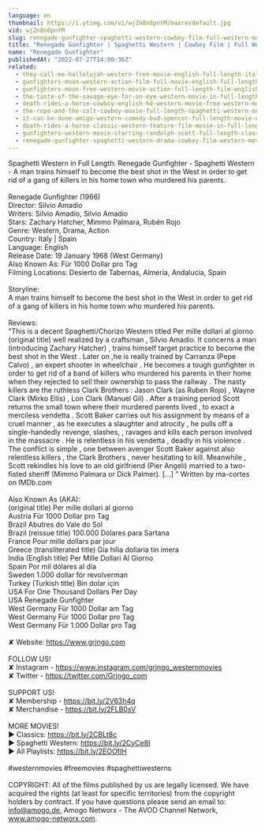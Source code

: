 ```yaml
---
language: en
thumbnail: https://i.ytimg.com/vi/wjZn8n0pnYM/maxresdefault.jpg
vid: wjZn8n0pnYM
slug: renegade-gunfighter-spaghetti-western-cowboy-film-full-western-movie
title: "Renegade Gunfighter | Spaghetti Western | Cowboy Film | Full Western Movie"
name: "Renegade Gunfighter"
publishedAt: "2022-07-27T14:00:36Z"
related:
  - they-call-me-hallelujah-western-free-movie-english-full-length-italian-western-feature-film
  - gunfighters-moon-western-action-film-full-movie-english-full-length-film-hd-1080p
  - gunfighters-moon-free-western-movie-action-full-length-film-english
  - the-taste-of-the-savage-eye-for-an-eye-western-movie-in-full-length-english-free-feature-film
  - death-rides-a-horse-cowboy-english-hd-western-movie-free-western-movies
  - the-rope-and-the-colt-cowboy-movie-full-length-spaghetti-western-english-free-full-westerns
  - it-can-be-done-amigo-western-comedy-bud-spencer-full-length-movie-english-free-full-movies
  - death-rides-a-horse-classic-western-feature-film-movie-in-full-length-full-movies-for-free
  - gunfighters-western-movie-starring-randolph-scott-full-length-classic-feature-film-english
  - renegade-gunfighter-spaghetti-western-drama-cowboy-film-western-movie
---
```


Spaghetti Western in Full Length: Renegade Gunfighter - Spaghetti Western - A man trains himself to become the best shot in the West in order to get rid of a gang of killers in his home town who murdered his parents.<br />
<br />
Renegade Gunfighter (1966)<br />
Director: Silvio Amadio<br />
Writers: Silvio Amadio, Silvio Amadio<br />
Stars: Zachary Hatcher, Mimmo Palmara, Rubén Rojo<br />
Genre: Western, Drama, Action <br />
Country: Italy | Spain<br />
Language: English<br />
Release Date: 19 January 1968 (West Germany)<br />
Also Known As: Für 1000 Dollar pro Tag<br />
Filming Locations: Desierto de Tabernas, Almería, Andalucía, Spain<br />
<br />
Storyline:<br />
A man trains himself to become the best shot in the West in order to get rid of a gang of killers in his home town who murdered his parents.<br />
<br />
Reviews:<br />
"This is a decent Spaghetti/Chorizo Western titled Per mille dollari al giorno (original title) well realized by a craftsman , Silvio Amadio. It concerns a man (introducing Zachary Hatcher) , trains himself target practice to become the best shot in the West . Later on ,he is really trained by Carranza (Pepe Calvo) , an expert shooter in wheelchair . He becomes a tough gunfighter in order to get rid of a band of killers who murdered his parents in their home when they rejected to sell their ownership to pass the railway . The nasty killers are the ruthless Clark Brothers : Jason Clark (as Ruben Rojo) , Wayne Clark (Mirko Ellis) , Lon Clark (Manuel Gil) . After a training period Scott returns the small town where their murdered parents lived , to exact a merciless vendetta . Scott Baker carries out his assignment by means of a cruel manner , as he executes a slaughter and atrocity , he pulls off a single-handedly revenge, slashes, , ravages and kills each person involved in the massacre . He is relentless in his vendetta , deadly in his violence . The conflict is simple , one between avenger Scott Baker against also relentless killers , the Clark Brothers , never hesitating to kill. Meanwhile , Scott rekindles his love to an old girlfriend (Pier Angeli) married to a two-fisted sheriff (Mimmo Palmara or Dick Palmer). [...] " Written by ma-cortes on IMDb.com <br />
<br />
Also Known As (AKA):<br />
(original title) Per mille dollari al giorno<br />
Austria Für 1000 Dollar pro Tag<br />
Brazil Abutres do Vale do Sol<br />
Brazil (reissue title) 100.000 Dólares para Sartana<br />
France Pour mille dollars par jour<br />
Greece (transliterated title) Gia hilia dollaria tin imera<br />
India (English title) Per Mille Dollari Al Giorno<br />
Spain Por mil dólares al día<br />
Sweden 1.000 dollar för revolverman<br />
Turkey (Turkish title) Bin dolar için<br />
USA For One Thousand Dollars Per Day<br />
USA Renegade Gunfighter<br />
West Germany Für 1000 Dollar am Tag<br />
West Germany Für 1000 Dollar pro Tag<br />
West Germany Für 1.000 Dollar pro Tag<br />
<br />
✘ Website: https://www.grjngo.com<br />
<br />
FOLLOW US!<br />
✘ Instagram - https://www.instagram.com/grjngo_westernmovies<br />
✘ Twitter - https://twitter.com/Grjngo_com<br />
<br />
SUPPORT US!<br />
✘ Membership - https://bit.ly/2V63h4q<br />
✘ Merchandise - https://bit.ly/2FLB0sV<br />
<br />
MORE MOVIES! <br />
► Classics: https://bit.ly/2CBLt8c <br />
► Spaghetti Western: https://bit.ly/2CyCe8I <br />
► All Playlists: https://bit.ly/2EOOfIH <br />
<br />
#westernmovies #freemovies #spaghettiwesterns<br />
<br />
COPYRIGHT: All of the films published by us are legally licensed. We have acquired the rights (at least for specific territories) from the copyright holders by contract. If you have questions please send an email to: info@amogo.de, Amogo Networx - The AVOD Channel Network, www.amogo-networx.com.